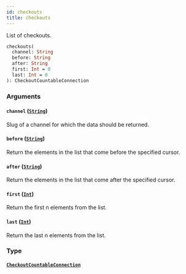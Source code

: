 ```yaml
---
id: checkouts
title: checkouts
---
```


List of checkouts.

```graphql
checkouts(
  channel: String
  before: String
  after: String
  first: Int = 0
  last: Int = 0
): CheckoutCountableConnection

```

### Arguments

#### `channel` ([`String`](/developer/api-reference/scalars/string.mdx))

Slug of a channel for which the data should be returned.

#### `before` ([`String`](/developer/api-reference/scalars/string.mdx))

Return the elements in the list that come before the specified cursor.

#### `after` ([`String`](/developer/api-reference/scalars/string.mdx))

Return the elements in the list that come after the specified cursor.

#### `first` ([`Int`](/developer/api-reference/scalars/int.mdx))

Return the first n elements from the list.

#### `last` ([`Int`](/developer/api-reference/scalars/int.mdx))

Return the last n elements from the list.

### Type

#### [`CheckoutCountableConnection`](/developer/api-reference/objects/checkout-countable-connection.mdx)
